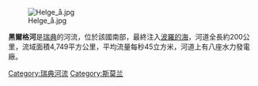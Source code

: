 [[Image:Helge_å.jpg|right]]

'''黑爾格河'''是[[瑞典|瑞典]]的河流，位於該國南部，最終注入[[波羅的海|波羅的海]]，河道全長約200公里，流域面積4,749平方公里，平均流量每秒45立方米，河道上有八座水力發電廠。

{{Sweden-geo-stub}}

[[Category:瑞典河流|Category:瑞典河流]]
[[Category:斯莫兰|Category:斯莫兰]]